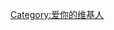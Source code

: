 {{Userbox
  |id=[[File:Emblem-favorites.svg|45px]]
  |id-c=#fff
  |info=<span style="color:#f9c;">'''這個用户愛你。'''</span>
  |info-c=#fcf
  |info-s=12
  |border-c=#f9c
}}
[[Category:爱你的维基人]]